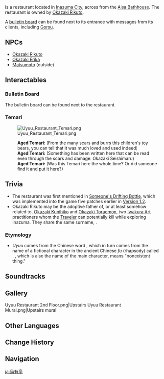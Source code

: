 {{Location Infobox
|image        = <gallery>
Uyuu Restaurant.png|Exterior
Uyuu Restaurant Interior.png|Interior
</gallery>
|type         = Point of Interest
|type2        = Instance
|region       = Inazuma
|area         = Narukami Island
|subarea      = Inazuma City
}}
{{Lang|'''Uyuu Restaurant'''|ja=烏有亭|ja_rm=Uyuu-tei}} is a restaurant located in [[Inazuma City]], across from the [[Aisa Bathhouse]]. The restaurant is owned by [[Okazaki Rikuto]].

A [[Uyuu Restaurant Bulletin Board|bulletin board]] can be found next to its entrance with messages from its clients, including [[Gorou]].

==NPCs==
* [[Okazaki Rikuto]]
* [[Okazaki Erika]]
* [[Matsumoto]] (outside)

==Interactables==
===Bulletin Board===
{{main|Uyuu Restaurant Bulletin Board}}
The bulletin board can be found next to the restaurant.

===Temari===
[[File:Uyuu Restaurant Temari.png|thumb|alt=A Temari ball next to a table in Uyuu Restaurant]]

{{Dialogue start}}
:'''Aged Temari:''' (From the many scars and burrs this children's toy bears, you can tell that it was much loved and used indeed)
:'''Aged Temari:''' (Something has been written here that can be read even through the scars and damage: Okazaki Seishimaru)
:'''Aged Temari:''' (Was this Temari here the whole time? Or did someone find it and put it here?)
{{Dialogue end}}

==Trivia==
* The restaurant was first mentioned in [[Someone's Drifting Bottle]], which was implemented into the game five patches earlier in [[Version/1.2|Version 1.2]].
* Okazaki Rikuto may be the adoptive father of, or at least somehow related to, [[Okazaki Kunihiko]] and [[Okazaki Toraemon]], two [[Iwakura Art]] practitioners whom the [[Traveler]] can potentially kill while exploring Inazuma. They share the same surname, {{Lang|Okazaki|ja=岡崎}}.

===Etymology===
* ''Uyuu'' comes from the Chinese word {{Lang|mini=1|zh=乌有|zh_rm=Wūyǒu|zh_tl=nonexistence," lit. "not-have}}, which in turn comes from the name of a fictional character in the ancient Chinese ''fu'' (rhapsody) called {{Lang|Zixu Fu|zh=子虚赋}}. {{Lang|Zixu|zh=子虚}}, which is also the name of the main character, means "nonexistent thing."

==Soundtracks==
{{Soundtracks by Category Table|Uyuu Restaurant Soundtracks|header=Uyuu Restaurant}}

==Gallery==
<gallery>
Uyuu Restaurant 2nd Floor.png|Upstairs
Uyuu Restaurant Mural.png|Upstairs mural
</gallery>

==Other Languages==
{{Other Languages
|en      = Uyuu Restaurant
|zhs     = 乌有亭
|zhs_rm  = Wūyǒu-tíng
|zht     = 烏有亭
|zht_rm  = Wūyǒu-tíng
|zh_tl   = Uyuu Restaurant
|ja      = 烏有亭
|ja_rm   = Uyuu-tei{{Assumed}}
|ja_tl   = Nonexistence Pavilion
|ko      = {{tt|오유정|烏有亭}}
|ko_rm   = Oyu-jeong
|ko_tl   = Uyuu Restaurant
|es      = Restaurante Uyuu
|es_tl   = Uyuu Restaurant
|fr      = Pagode Uyou
|fr_tl   = Uyuu Pagoda
|ru      = Призрачная беседка
|ru_tl   = Illusory Pavilion
|th      = ภัตตาคาร Uyuu
|th_rm   = Phattakhan Uyuu
|th_tl   = Uyuu Restaurant
|vi      = Nhà {{tt|Hàng|行}} Uyuu
|vi_tl   = Uyuu Restaurant
|de      = Uyuu-Pagode
|de_tl   = Uyuu Pagoda
|id      = Uyuu Restaurant
|pt      = Restaurante Uyuu
|pt_tl   = Uyuu Restaurant
|tr      = 
|tr_tl   = 
|it      = 
|it_tl   = 
}}

==Change History==
{{Change History|introduced=1.2|2.0}}

==Navigation==
{{PoI Navbox|Inazuma}}

[[ja:烏有亭]]